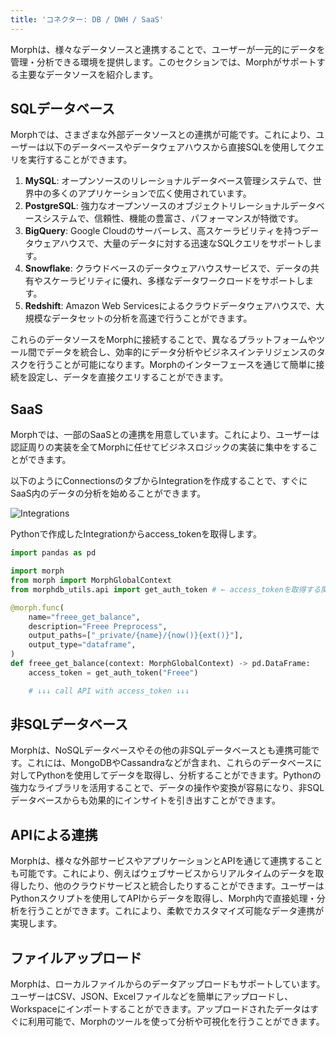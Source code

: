 ```yaml
---
title: 'コネクター: DB / DWH / SaaS'
---
```


Morphは、様々なデータソースと連携することで、ユーザーが一元的にデータを管理・分析できる環境を提供します。このセクションでは、Morphがサポートする主要なデータソースを紹介します。

## SQLデータベース

Morphでは、さまざまな外部データソースとの連携が可能です。これにより、ユーザーは以下のデータベースやデータウェアハウスから直接SQLを使用してクエリを実行することができます。

1. **MySQL**: オープンソースのリレーショナルデータベース管理システムで、世界中の多くのアプリケーションで広く使用されています。
2. **PostgreSQL**: 強力なオープンソースのオブジェクトリレーショナルデータベースシステムで、信頼性、機能の豊富さ、パフォーマンスが特徴です。
3. **BigQuery**: Google Cloudのサーバーレス、高スケーラビリティを持つデータウェアハウスで、大量のデータに対する迅速なSQLクエリをサポートします。
4. **Snowflake**: クラウドベースのデータウェアハウスサービスで、データの共有やスケーラビリティに優れ、多様なデータワークロードをサポートします。
5. **Redshift**: Amazon Web Servicesによるクラウドデータウェアハウスで、大規模なデータセットの分析を高速で行うことができます。

これらのデータソースをMorphに接続することで、異なるプラットフォームやツール間でデータを統合し、効率的にデータ分析やビジネスインテリジェンスのタスクを行うことが可能になります。Morphのインターフェースを通じて簡単に接続を設定し、データを直接クエリすることができます。

## SaaS

Morphでは、一部のSaaSとの連携を用意しています。これにより、ユーザーは認証周りの実装を全てMorphに任せてビジネスロジックの実装に集中をすることができます。

以下のようにConnectionsのタブからIntegrationを作成することで、すぐにSaaS内のデータの分析を始めることができます。

<img
  src="/assets/images/docs/integrations.png"
  alt="Integrations"
/>

Pythonで作成したIntegrationからaccess_tokenを取得します。

```python
import pandas as pd

import morph
from morph import MorphGlobalContext
from morphdb_utils.api import get_auth_token # ← access_tokenを取得する関数

@morph.func(
    name="freee_get_balance",
    description="Freee Preprocess",
    output_paths=["_private/{name}/{now()}{ext()}"],
    output_type="dataframe",
)
def freee_get_balance(context: MorphGlobalContext) -> pd.DataFrame:
    access_token = get_auth_token("Freee")

    # ↓↓↓ call API with access_token ↓↓↓
```


## 非SQLデータベース

Morphは、NoSQLデータベースやその他の非SQLデータベースとも連携可能です。これには、MongoDBやCassandraなどが含まれ、これらのデータベースに対してPythonを使用してデータを取得し、分析することができます。Pythonの強力なライブラリを活用することで、データの操作や変換が容易になり、非SQLデータベースからも効果的にインサイトを引き出すことができます。

## APIによる連携

Morphは、様々な外部サービスやアプリケーションとAPIを通じて連携することも可能です。これにより、例えばウェブサービスからリアルタイムのデータを取得したり、他のクラウドサービスと統合したりすることができます。ユーザーはPythonスクリプトを使用してAPIからデータを取得し、Morph内で直接処理・分析を行うことができます。これにより、柔軟でカスタマイズ可能なデータ連携が実現します。

## ファイルアップロード

Morphは、ローカルファイルからのデータアップロードもサポートしています。ユーザーはCSV、JSON、Excelファイルなどを簡単にアップロードし、Workspaceにインポートすることができます。アップロードされたデータはすぐに利用可能で、Morphのツールを使って分析や可視化を行うことができます。